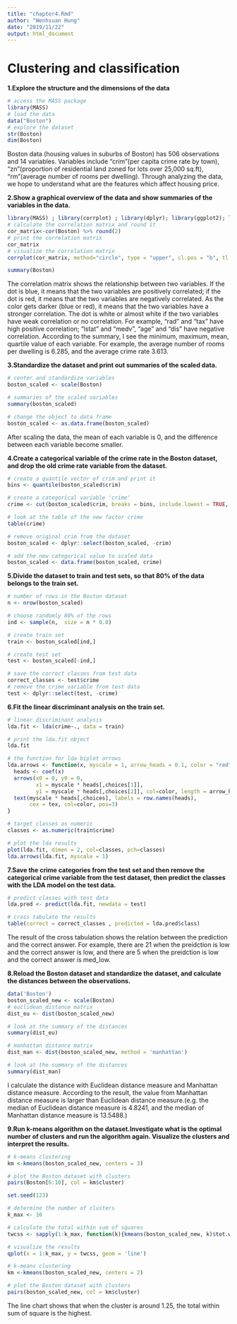 ```yaml
---
title: "chapter4.Rmd"
author: "Wenhsuan Hung"
date: "2019/11/22"
output: html_document
---
```


# Clustering and classification

**1.Explore the structure and the dimensions of the data**

```r
# access the MASS package
library(MASS)
# load the data
data("Boston")
# explore the dataset
str(Boston)
dim(Boston)
```
Boston data (housing values in suburbs of Boston) has 506 observations and 14 variables. Variables include "crim"(per capita crime rate by town), "zn"(proportion of residential land zoned for lots over 25,000 sq.ft), "rm"(average number of rooms per dwelling). Through analyzing the data, we hope to understand what are the features which affect housing price. 


**2.Show a graphical overview of the data and show summaries of the variables in the data.**

```r
library(MASS) ; library(corrplot) ; library(dplyr); library(ggplot2); library(tidyr)
# calculate the correlation matrix and round it
cor_matrix<-cor(Boston) %>% round(2) 
# print the correlation matrix
cor_matrix
# visualize the correlation matrix
corrplot(cor_matrix, method="circle", type = "upper", cl.pos = "b", tl.pos = "d", tl.cex = 0.6)

summary(Boston)
```
The correlation matrix shows the relationship between two variables. If the dot is blue, it means that the two variables are positively correlated; if the dot is red, it means that the two variables are negatively correlated. As the color gets darker (blue or red), it means that the two variables have a stronger correlation. The dot is white or almost white if the two variables have weak correlation or no correlation. For example, "rad" and "tax" have high positive correlation; "lstat" and "medv", "age" and "dis" have negative correlation. According to the summary, I see the minimum, maximum, mean, quartile value of each variable. For example, the average number of rooms per dwelling is 6.285, and the average crime rate 3.613.

**3.Standardize the dataset and print out summaries of the scaled data.**

```r
# center and standardize variables
boston_scaled <- scale(Boston)

# summaries of the scaled variables
summary(boston_scaled)

# change the object to data frame
boston_scaled <- as.data.frame(boston_scaled)
```
After scaling the data, the mean of each variable is 0, and the difference between each variable become smaller. 

**4.Create a categorical variable of the crime rate in the Boston dataset, and drop the old crime rate variable from the dataset.**

```r
# create a quantile vector of crim and print it
bins <- quantile(boston_scaled$crim)

# create a categorical variable 'crime'
crime <- cut(boston_scaled$crim, breaks = bins, include.lowest = TRUE, labels = c("low", "med_low", "med_high", "high"))

# look at the table of the new factor crime
table(crime)

# remove original crim from the dataset
boston_scaled <- dplyr::select(boston_scaled, -crim)

# add the new categorical value to scaled data
boston_scaled <- data.frame(boston_scaled, crime)
```

**5.Divide the dataset to train and test sets, so that 80% of the data belongs to the train set.**
```r
# number of rows in the Boston dataset 
n <- nrow(boston_scaled)

# choose randomly 80% of the rows
ind <- sample(n,  size = n * 0.8)

# create train set
train <- boston_scaled[ind,]

# create test set 
test <- boston_scaled[-ind,]

# save the correct classes from test data
correct_classes <- test$crime
# remove the crime variable from test data
test <- dplyr::select(test, -crime)

```

**6.Fit the linear discriminant analysis on the train set.**

```r
# linear discriminant analysis
lda.fit <- lda(crime~., data = train)

# print the lda.fit object
lda.fit

# the function for lda biplot arrows
lda.arrows <- function(x, myscale = 1, arrow_heads = 0.1, color = "red", tex = 0.75, choices = c(1,2)){
  heads <- coef(x)
  arrows(x0 = 0, y0 = 0, 
         x1 = myscale * heads[,choices[1]], 
         y1 = myscale * heads[,choices[2]], col=color, length = arrow_heads)
  text(myscale * heads[,choices], labels = row.names(heads), 
       cex = tex, col=color, pos=3)
}

# target classes as numeric
classes <- as.numeric(train$crime)

# plot the lda results
plot(lda.fit, dimen = 2, col=classes, pch=classes)
lda.arrows(lda.fit, myscale = 1)
```

**7.Save the crime categories from the test set and then remove the categorical crime variable from the test dataset, then predict the classes with the LDA model on the test data.**

```r
# predict classes with test data
lda.pred <- predict(lda.fit, newdata = test)

# cross tabulate the results
table(correct = correct_classes , predicted = lda.pred$class)
```
The result of the cross tabulation shows the relation between the prediction and the correct answer. For example, there are 21 when the preidction is low and the correct answer is low, and there are 5 when the preidction is low and the correct answer is med_low.

**8.Reload the Boston dataset and standardize the dataset, and calculate the distances between the observations. **
```r
data('Boston')
boston_scaled_new <- scale(Boston)
# euclidean distance matrix
dist_eu <- dist(boston_scaled_new)

# look at the summary of the distances
summary(dist_eu)

# manhattan distance matrix
dist_man <- dist(boston_scaled_new, method = 'manhattan')

# look at the summary of the distances
summary(dist_man)

```
I calculate the distance with Euclidean distance measure and Manhattan distance measure. According to the result, the value from Manhattan distance measure is larger than Euclidean distance measure.(e.g. the median of Euclidean distance measure is 4.8241, and the median of Manhattan distance measure is 13.5488.)

**9.Run k-means algorithm on the dataset.Investigate what is the optimal number of clusters and run the algorithm again. Visualize the clusters and interpret the results.**
```r
# k-means clustering
km <-kmeans(boston_scaled_new, centers = 3)

# plot the Boston dataset with clusters
pairs(Boston[6:10], col = km$cluster)

set.seed(123)

# determine the number of clusters
k_max <- 10

# calculate the total within sum of squares
twcss <- sapply(1:k_max, function(k){kmeans(boston_scaled_new, k)$tot.withinss})

# visualize the results
qplot(x = 1:k_max, y = twcss, geom = 'line')

# k-means clustering
km <-kmeans(boston_scaled_new, centers = 2)

# plot the Boston dataset with clusters
pairs(boston_scaled_new, col = km$cluster)
```
The line chart shows that when the cluster is around 1.25, the total within sum of square is the highest.

